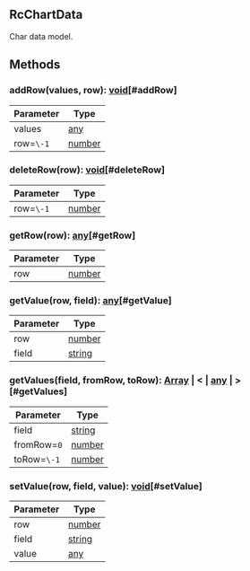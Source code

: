 ## RcChartData
Char data model.







## Methods
### addRow(values, row): [void](https://developer.mozilla.org/en-US/docs/Web/JavaScript/Reference/Global_Objects/undefined)[#addRow]
| Parameter | Type |
| ----------- | ----------- |
| values | [any](https://www.typescriptlang.org/docs/handbook/2/everyday-types.html#any) |
| row=`\-1` | [number](https://developer.mozilla.org/en-US/docs/Web/JavaScript/Reference/Global_Objects/Number) |
### deleteRow(row): [void](https://developer.mozilla.org/en-US/docs/Web/JavaScript/Reference/Global_Objects/undefined)[#deleteRow]
| Parameter | Type |
| ----------- | ----------- |
| row=`\-1` | [number](https://developer.mozilla.org/en-US/docs/Web/JavaScript/Reference/Global_Objects/Number) |
### getRow(row): [any](https://www.typescriptlang.org/docs/handbook/2/everyday-types.html#any)[#getRow]
| Parameter | Type |
| ----------- | ----------- |
| row | [number](https://developer.mozilla.org/en-US/docs/Web/JavaScript/Reference/Global_Objects/Number) |
### getValue(row, field): [any](https://www.typescriptlang.org/docs/handbook/2/everyday-types.html#any)[#getValue]
| Parameter | Type |
| ----------- | ----------- |
| row | [number](https://developer.mozilla.org/en-US/docs/Web/JavaScript/Reference/Global_Objects/Number) |
| field | [string](https://developer.mozilla.org/en-US/docs/Web/JavaScript/Reference/Global_Objects/String) |
### getValues(field, fromRow, toRow): [Array](https://developer.mozilla.org/en-US/docs/Web/JavaScript/Reference/Global_Objects/Array) &#124; \< &#124; [any](https://www.typescriptlang.org/docs/handbook/2/everyday-types.html#any) &#124; >[#getValues]
| Parameter | Type |
| ----------- | ----------- |
| field | [string](https://developer.mozilla.org/en-US/docs/Web/JavaScript/Reference/Global_Objects/String) |
| fromRow=`0` | [number](https://developer.mozilla.org/en-US/docs/Web/JavaScript/Reference/Global_Objects/Number) |
| toRow=`\-1` | [number](https://developer.mozilla.org/en-US/docs/Web/JavaScript/Reference/Global_Objects/Number) |
### setValue(row, field, value): [void](https://developer.mozilla.org/en-US/docs/Web/JavaScript/Reference/Global_Objects/undefined)[#setValue]
| Parameter | Type |
| ----------- | ----------- |
| row | [number](https://developer.mozilla.org/en-US/docs/Web/JavaScript/Reference/Global_Objects/Number) |
| field | [string](https://developer.mozilla.org/en-US/docs/Web/JavaScript/Reference/Global_Objects/String) |
| value | [any](https://www.typescriptlang.org/docs/handbook/2/everyday-types.html#any) |